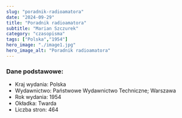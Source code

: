 ```yaml
---
slug: "poradnik-radioamatora"
date: "2024-09-29"
title: "Poradnik radioamatora"
subtitle: "Marian Szczurek"
category: "czasopisma"
tags: ["Polska","1954"]
hero_image: "./image1.jpg"
hero_image_alt: "Poradnik radioamatora"
---
```


### Dane podstawowe:

- Kraj wydania: Polska
- Wydawnictwo: Państwowe Wydawnictwo Techniczne; Warszawa
- Rok wydania: 1954
- Okładka: Twarda
- Liczba stron: 464
